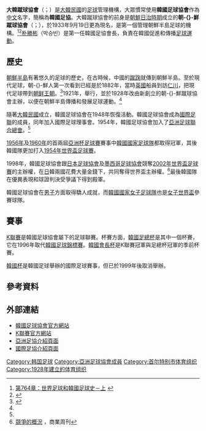 {{noteTA
|G1=足球
|G2=KLeague
|G3=Korea
}}
{{國家足協
| Logo                  = Korea Football Association logo, 2020.svg
| pixels                = 150px 
| Founded               = 1928年 
| FIFA affiliation      = 1948年 
| Headquarters          = {{ROK}}[[首爾|首爾]][[鐘路區|鐘路區]]<br> [[慶熙宮|慶熙宮]]路46號足球會館
| Region                = [[亞洲足協|AFC]]
| Region affiliation    = 1954年
| Subregion             = [[東亞足球協會|EAFF]]
| Subregion affiliation = 2002年
| President             = [[鄭夢奎|鄭夢奎]] 
| Website               = http://www.kfa.or.kr/
}}
{{Infobox Korean name
|hangul=대한축구협회
|hanja=大韓蹴球協會
|rr=Daehan Chukgu Hyeophoe
|mr=Taehan Ch'ukgu Hyǒphoe
}}

'''大韓蹴球協會'''（{{kor|k=대한축구협회|hanja=大韓蹴球協會}}；{{lang-en|Korea Football Association}}）是[[大韓民國|大韓民國]]的[[足球|足球]]管理機構，大眾慣常使用'''韓國足球協會'''作為[[中文|中文]]名字，簡稱為'''韓國足協'''。大韓蹴球協會的前身是[[朝鮮日治時期|朝鮮日治時期]]成立的'''朝-{}-鮮蹴球協會'''（{{kor|k=조선축구협회|hanja=朝鮮蹴球協會}}；{{lang-en|Joseon Football Association}}），於1933年9月19日更為現名，是第一個管理朝鮮半島足球的機構。<ref>[http://www.magnussoccer.com/board/read.cgi?board=free&y_number=763 第764章：世界足球和韓國足球史－上] {{webarchive|url=https://web.archive.org/web/20030524065534/http://www.magnussoccer.com/board/read.cgi?board=free&y_number=763 |date=2003-05-24 }}</ref><ref>{{Cite web |url=http://mybox.happycampus.com/koolsta/1928762 |title=足協結構分析 |accessdate=2009-07-15 |archive-date=2011-08-22 |archive-url=https://web.archive.org/web/20110822210733/http://mybox.happycampus.com/koolsta/1928762 |dead-url=yes }}</ref>[[朴勝彬|朴勝彬]]（박승빈）是第一任韓國足協會長，負責在韓國促進和傳播[[足球運動|足球運動]]。

== 歷史 ==
[[朝鮮_(地區)|朝鮮半島]]有著悠久的足球的歷史，在古時候，中國的[[蹴踘|蹴踘]]就傳到朝鮮半島。至於現代足球，朝-{}-鮮人第一次看到已經是於1882年，當時[[英國|英國]]船員到訪[[仁川|仁川]]，把現代足球帶到[[朝鲜王朝|朝鲜王朝]]。<ref name="the-afc.com">{{Cite web |url=http://www.the-afc.com/eng/nassoc/country.jsp_KOR-264-1.html |title=亞洲足球聯合總會 - 韓國  |accessdate=2009-07-15 |archive-date=2008-03-14 |archive-url=https://web.archive.org/web/20080314133511/http://www.the-afc.com/eng/nassoc/country.jsp_KOR-264-1.html |dead-url=no }}</ref>1921年，{{tsl|ko|전조선축구대회|全朝鮮蹴球大會|全朝-{}-鮮蹴球大會}}舉行，並於1928年改由新創立的朝-{}-鮮蹴球協會主辦，以便在朝鮮半島傳播和發展足球運動。<ref name="the-afc.com"/>

隨著[[大韓民國|大韓民國]]成立，韓國足球協會在1948年恢復活動。韓國足球協會成為[[國際足聯|國際足聯]]的成員，同年加入國際足球理事會。1954年，韓國足球協會加入了[[亞洲足球聯合總會|亞洲足球聯合總會]]。<ref name="the-afc.com"/>

[[1956年亞洲盃足球賽|1956年]]及[[1960年亞洲盃足球賽|1960年]]的首兩屆[[亞洲杯足球賽|亞洲杯足球賽]]賽事中[[韓國國家足球隊|韓國國家足球隊]]都取得冠軍，其後韓國隊更加打入[[1954年世界盃足球賽|1954年世界盃足球賽]]。

1998年，韓國足球協會跟[[日本足球協會|日本足球協會]]及[[墨西哥足球協會|墨西哥足球協會]]競奪[[2002年世界盃足球賽|2002年世界盃足球賽]]的主辦權，在[[日本|日]]韓兩國花費大量金錢下，共同奪得世界盃主辦權。<ref>[http://www.businessweek.com/magazine/content/02_13/b3776008.htm 競爭的概況] {{Wayback|url=http://www.businessweek.com/magazine/content/02_13/b3776008.htm |date=20090802042818 }}，商業周刊</ref>最後韓國隊在優異表現和球證判決受爭議下得到殿軍。

韓國足球協會在[[男子|男子]]方面取得驕人成就，而[[韓國國家女子足球隊|韓國國家女子足球隊]]也是[[女子世界盃|女子世界盃]]參賽球隊。

== 賽事 ==
[[K聯賽|K聯賽]]是韓國足球協會屬下的足球聯賽。杯賽方面，[[韓國足總杯|韓國足總杯]]是其中一個杯賽，它在1996年取代[[韓國足球錦標賽|韓國足球錦標賽]]。[[韓國會長杯|韓國會長杯]]是K聯賽冠軍與足總杯冠軍的季前杯賽。

[[韓國杯足球賽|韓國杯]]是韓國足球舉辦的國際足球賽事，但已於1999年後取消舉辦。

== 參考資料 ==
{{reflist}}

== 外部連結 ==
* [http://www.kfa.or.kr 韓國足球協會官方網站] {{Wayback|url=http://www.kfa.or.kr/ |date=20180925210251 }} {{ko icon}}
* [https://web.archive.org/web/20100430120949/http://www.kleaguei.com/ K聯賽官方網站] {{ko icon}}
* [http://www.the-afc.com/eng/nassoc/country.jsp_KOR-264-1.html 亞洲足協介紹頁面] {{Wayback|url=http://www.the-afc.com/eng/nassoc/country.jsp_KOR-264-1.html |date=20080314133511 }}
* [http://www.fifa.com/associations/association=kor/index.html 國際足協介紹頁面] {{Wayback|url=http://www.fifa.com/associations/association=kor/index.html |date=20090407074749 }}

{{亞洲足協會員}}
{{国际足球}}
[[Category:韩国足球|Category:韩国足球]]
[[Category:亞洲足球協會成員|Category:亞洲足球協會成員]]
[[Category:首尔特别市体育组织|Category:首尔特别市体育组织]]
[[Category:1928年建立的体育组织|Category:1928年建立的体育组织]]